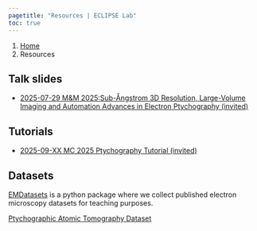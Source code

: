 ```yaml
---
pagetitle: "Resources | ECLIPSE Lab"
toc: true
---
```


```{=html}
<nav aria-label="breadcrumb">
  <ol class="breadcrumb">
    <li class="breadcrumb-item"><a href="index.html">Home</a></li>
    <li class="breadcrumb-item active" aria-current="page">Resources</li>
  </ol>
</nav>
```

## Talk slides

- [2025-07-29 M&M 2025:Sub-Ångstrom 3D Resolution, Large-Volume Imaging and Automation Advances in Electron Ptychography (invited)](https://pelzlab.science/public_presentations/conference_talks/2025_MandM/template.html#/title-slide)

## Tutorials

- [2025-09-XX MC 2025 Ptychography Tutorial (invited)](https://pelzlab.science/public_presentations/conference_talks/MC2025/template.html#/title-slide)

## Datasets

[EMDatasets](http://www.pelzlab.science/EMDatasets/) is a python package where we collect published electron microscopy datasets for teaching purposes.

[Ptychographic Atomic Tomography Dataset](https://doi.org/10.5281/zenodo.8300707)